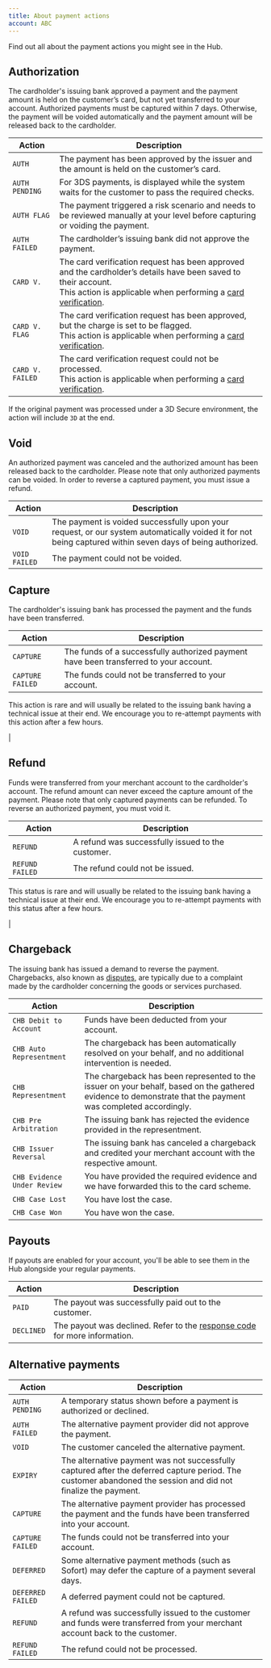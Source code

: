 ```yaml
---
title: About payment actions
account: ABC
---
```


Find out all about the payment actions you might see in the Hub.

Authorization
-------------

The cardholder's issuing bank approved a payment and the payment amount is held on the customer’s card, but not yet transferred to your account. Authorized payments must be captured within 7 days. Otherwise, the payment will be voided automatically and the payment amount will be released back to the cardholder. 

| Action | Description |
| ---- | ---- |
| `AUTH` | The payment has been approved by the issuer and the amount is held on the customer’s card. |
| `AUTH PENDING` | For 3DS payments, is displayed while the system waits for the customer to pass the required checks. |
| `AUTH FLAG` | The payment triggered a risk scenario and needs to be reviewed manually at your level before capturing or voiding the payment. |
| `AUTH FAILED` | The cardholder’s issuing bank did not approve the payment. |
| `CARD V.`| The card verification request has been approved and the cardholder’s details have been saved to their account. <br> This action is applicable when performing a [card verification](/display/DOCS/Card+verification). |
| `CARD V. FLAG`| The card verification request has been approved, but the charge is set to be flagged. <br> This action is applicable when performing a [card verification](/display/DOCS/Card+verification). |
| `CARD V. FAILED`| The card verification request could not be processed. <br> This action is applicable when performing a [card verification](/display/DOCS/Card+verification). |

If the original payment was processed under a 3D Secure environment, the action will include `3D` at the end.

Void
----

An authorized payment was canceled and the authorized amount has been released back to the cardholder. Please note that only authorized payments can be voided. In order to reverse a captured payment, you must issue a refund.

| Action | Description |
| ---- | ---- |
| `VOID` | The payment is voided successfully upon your request, or our system automatically voided it for not being captured within seven days of being authorized. |
| `VOID FAILED` | The payment could not be voided. |

Capture
-------

The cardholder's issuing bank has processed the payment and the funds have been transferred.

| Action | Description |
| ---- | ---- |
| `CAPTURE` | The funds of a successfully authorized payment have been transferred to your account. |
| `CAPTURE FAILED`| The funds could not be transferred to your account.

This action is rare and will usually be related to the issuing bank having a technical issue at their end. We encourage you to re-attempt payments with this action after a few hours.

 |

Refund
------

Funds were transferred from your merchant account to the cardholder's account. The refund amount can never exceed the capture amount of the payment. Please note that only captured payments can be refunded. To reverse an authorized payment, you must void it.

| Action | Description |
| ---- | ---- |
| `REFUND` | A refund was successfully issued to the customer. |
| `REFUND FAILED`| The refund could not be issued.

This status is rare and will usually be related to the issuing bank having a technical issue at their end. We encourage you to re-attempt payments with this status after a few hours.

 |

Chargeback
----------

The issuing bank has issued a demand to reverse the payment. Chargebacks, also known as [disputes](/display/DOCS/Disputes), are typically due to a complaint made by the cardholder concerning the goods or services purchased.

| Action | Description |
| ---- | ---- |
| `CHB Debit to Account` | Funds have been deducted from your account. |
| `CHB Auto Representment` | The chargeback has been automatically resolved on your behalf, and no additional intervention is needed. |
| `CHB Representment` | The chargeback has been represented to the issuer on your behalf, based on the gathered evidence to demonstrate that the payment was completed accordingly. |
| `CHB Pre Arbitration` | The issuing bank has rejected the evidence provided in the representment. |
| `CHB Issuer Reversal` | The issuing bank has canceled a chargeback and credited your merchant account with the respective amount. |
| `CHB Evidence Under Review` | You have provided the required evidence and we have forwarded this to the card scheme. |
| `CHB Case Lost` | You have lost the case. |
| `CHB Case Won` | You have won the case. |

Payouts
-------

If payouts are enabled for your account, you'll be able to see them in the Hub alongside your regular payments.

| Action | Description |
| ---- | ---- |
| `PAID` | The payout was successfully paid out to the customer. |
| `DECLINED` | The payout was declined. Refer to the [response code](/display/DOCS/Response+codes) for more information. |

Alternative payments
--------------------

| Action | Description |
| ---- | ---- |
| `AUTH PENDING` | A temporary status shown before a payment is authorized or declined. |
| `AUTH FAILED` | The alternative payment provider did not approve the payment. |
| `VOID` | The customer canceled the alternative payment. |
| `EXPIRY` | The alternative payment was not successfully captured after the deferred capture period. The customer abandoned the session and did not finalize the payment. |
| `CAPTURE` | The alternative payment provider has processed the payment and the funds have been transferred into your account. |
| `CAPTURE FAILED` | The funds could not be transferred into your account. |
| `DEFERRED` | Some alternative payment methods (such as Sofort) may defer the capture of a payment several days. |
| `DEFERRED FAILED` | A deferred payment could not be captured. |
| `REFUND` | A refund was successfully issued to the customer and funds were transferred from your merchant account back to the customer. |
| `REFUND FAILED` | The refund could not be processed. |




